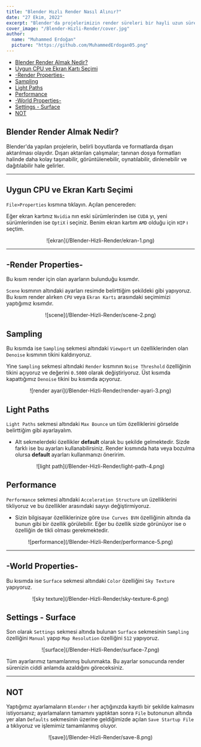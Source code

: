 ```yaml
---
title: "Blender Hızlı Render Nasıl Alınır?"
date: "27 Ekim, 2022"
excerpt: "Blender'da projelerimizin render süreleri bir hayli uzun sürebiliyor. Bu süreci hızlandırmak için kullanmış olduğum render ayarlarını paylaşıyorum. (Yapılan ayarlar render kalitesini bozmamaktadır.)"
cover_image: "/Blender-Hizli-Render/cover.jpg"
author:
  name: "Muhammed Erdoğan"
  picture: "https://github.com/MuhammedErdogan05.png"
---
```


- [Blender Render Almak Nedir?](#blender-render-almak-nedir)
- [Uygun CPU ve Ekran Kartı Seçimi](#uygun-cpu-ve-ekran-kart-seçimi)
- [-Render Properties-](#-render-properties-)
- [Sampling](#sampling)
- [Light Paths](#light-paths)
- [Performance](#performance)
- [-World Properties-](#-world-properties-)
- [Settings - Surface](#settings-surface)
- [NOT](#not)

<a name="blender-render-almak-nedir"></a>
## Blender Render Almak Nedir?

Blender'da yapılan projelerin, belirli boyutlarda ve formatlarda dışarı aktarılması olayıdır. Dışarı aktarılan çalışmalar; tanınan dosya formatları halinde daha kolay taşınabilir, görüntülenebilir, oynatılabilir, dinlenebilir ve dağıtılabilir hale gelirler.

---

<a name="uygun-cpu-ve-ekran-kart-seçimi"></a>
## Uygun CPU ve Ekran Kartı Seçimi

`File>Properties` kısmına tıklayın. Açılan pencereden:

Eğer ekran kartınız `Nvidia` nın eski sürümlerinden ise `CUDA` yı, yeni sürümlerinden ise `OptiX` i seçiniz.
Benim ekran kartım `AMD` olduğu için `HIP` ı seçtim.

<p align="center">![ekran](/Blender-Hizli-Render/ekran-1.png)</p>

---

<a name="-render-properties-"></a>
## -Render Properties-

Bu kısım render için olan ayarların bulunduğu kısımdır.

`Scene` kısmının altındaki ayarları resimde belirttiğim şekildeki gibi yapıyoruz. Bu kısım render alırken `CPU` veya `Ekran Kartı` arasındaki seçimimizi yaptığımız kısımdır.

<p align="center">![scene](/Blender-Hizli-Render/scene-2.png)</p>

<a name="sampling"></a>
## Sampling

Bu kısımda ise `Sampling` sekmesi altındaki `Viewport` un özelliklerinden olan `Denoise` kısmının tikini kaldırıyoruz.

Yine `Sampling` sekmesi altındaki `Render` kısmının `Noise Threshold` özelliğinin tikini açıyoruz ve değerini `0.5000` olarak değiştiriyoruz. Üst kısımda kapattığımız `Denoise` tikini bu kısımda açıyoruz.

<p align="center">![render ayari](/Blender-Hizli-Render/render-ayari-3.png)</p>

<a name="light-paths"></a>
## Light Paths

`Light Paths` sekmesi altındaki `Max Bounce` un tüm özelliklerini görselde belirttiğim gibi ayarlayalım.

- Alt sekmelerdeki özellikler **default** olarak bu şekilde gelmektedir. Sizde farklı ise bu ayarları kullanabilirsiniz. Render kısmında hata veya bozulma olursa **default** ayarları kullanmanızı öneririm.

<p align="center">![light path](/Blender-Hizli-Render/light-path-4.png)</p>

<a name="performance"></a>
## Performance

`Performance` sekmesi altındaki `Acceleration Structure` un üzelliklerini tikliyoruz ve bu özellikler arasındaki sayıyı değiştirmiyoruz.

- Sizin bilgisayar özelliklerinize göre `Use Curves BVH` özelliğinin altında da bunun gibi bir özellik görülebilir. Eğer bu özellik sizde görünüyor ise o özelliğin de tikli olması gerekmektedir.

<p align="center">![performance](/Blender-Hizli-Render/performance-5.png)</p>

---

<a name="-world-properties-"></a>
## -World Properties-

Bu kısımda ise `Surface` sekmesi altındaki `Color` özelliğini `Sky Texture` yapıyoruz.

<p align="center">![sky texture](/Blender-Hizli-Render/sky-texture-6.png)</p>

<a name="settings-surface"></a>
## Settings - Surface

Son olarak `Settings` sekmesi altında bulunan `Surface` sekmesinin `Sampling` özelliğini `Manual` yapıp `Map Resolution` özelliğini `512` yapıyoruz.

<p align="center">![surface](/Blender-Hizli-Render/surface-7.png)</p>

Tüm ayarlarımız tamamlanmış bulunmakta. Bu ayarlar sonucunda render sürenizin ciddi anlamda azaldığını göreceksiniz.

---

<a name="not"></a>
## NOT

Yaptığımız ayarlamaların `Blender` ı her açtığınızda kayıtlı bir şekilde kalmasını istiyorsanız; ayarlamaların tamamını yaptıktan sonra `File` butonunun altında yer alan `Defaults` sekmesinin üzerine geldiğimizde açılan `Save Startup File` a tıklıyoruz ve işlemimiz tamamlanmış oluyor.

<p align="center">![save](/Blender-Hizli-Render/save-8.png)</p>
